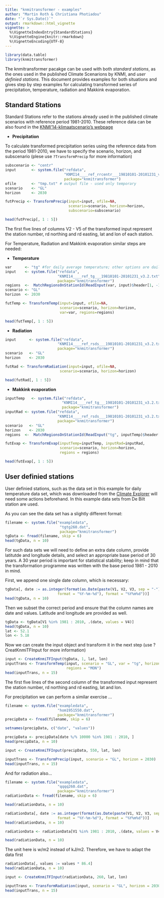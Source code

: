 ```yaml
---
title: "knmitransformer - examples"
author: "Martin Roth & Christiana Photiadou"
date: "`r Sys.Date()`"
output: rmarkdown::html_vignette
vignette: >
  %\VignetteIndexEntry{StandardStations}
  %\VignetteEngine{knitr::rmarkdown}
  %\VignetteEncoding{UTF-8}
---
```


```r
library(data.table)
library(knmitransformer)
```
The knmitransformer pacakge can be used with both *standard stations*, as the ones used in the published Climate Scenarions by KNMI, and *user definied stations*. This document provides examples for both situations and gives step by step examples for calculating transformed series of precipitation, temperature, radiation and Makkink evaporation.

## Standard Stations
Standard Stations refer to the stations already used in the published climate scenarios with reference period 1981-2010. These reference data can be also found in the [KNMI'14-klimaatscenario's webpage](http://www.klimaatscenarios.nl/toekomstig_weer/transformatie/index.html)

 
* **Precipitation**

To calculate transformed precipitation series using the reference data from the period 1981-2010, we have to specify the scenario, horizon, and subscenario (plese use ``` ?TransformPrecip ``` for more information) 
```r
subscenario <- "centr"
input       <- system.file("refdata",
                           "KNMI14____ref_rrcentr___19810101-20101231_v3.2.txt",
                           package="knmitransformer")
ofile       <- "tmp.txt" # output file - used only temporary
scenario    <- "GL"
horizon     <- 2030
```

```r
futPrecip <- TransformPrecip(input=input, ofile=NA,
                             scenario=scenario, horizon=horizon,
                             subscenario=subscenario)
```

```r
head(futPrecip[, 1 : 5])
```

The first five lines of columns V2 - V5 of the transformed input represent the
station number, rd northing and rd easting, lat and lon of each station. 

For Temperature, Radiation and Makkink evaporation similar steps are needed:

* **Temperature**
```r
var      <- "tg" #for daily average temperature; other options are daily maximum (tx), minimum (tn) temperature
input    <- system.file("refdata",
                        "KNMI14____ref_tg___19810101-20101231_v3.2.txt",
                        package="knmitransformer")
regions  <-  MatchRegionsOnStationId(ReadInput(var, input)$header[1, -1])
scenario <- "GL"
horizon  <- 2030
```

```r
futTemp <- TransformTemp(input=input, ofile=NA,
                         scenario=scenario, horizon=horizon,
                         var=var, regions=regions)
```

```r
head(futTemp[, 1 : 5])
```

* **Radiation**
```r
input      <- system.file("refdata",
                        "KNMI14____ref_rsds___19810101-20101231_v3.2.txt",
                        package="knmitransformer")
scenario   <- "GL"
horizon    <- 2030
```

```r
futRad <- TransformRadiation(input=input, ofile=NA,
                         scenario=scenario, horizon=horizon)
```

```r
head(futRad[, 1 : 5])
```

* **Makkink evaporation**
```r
inputTemp   <- system.file("refdata",
                          "KNMI14____ref_tg___19810101-20101231_v3.2.txt",
                          package="knmitransformer")
inputRad <- system.file("refdata",
                        "KNMI14____ref_rsds___19810101-20101231_v3.2.txt",
                        package="knmitransformer")
scenario   <- "GL"
horizon    <- 2030
regions  <-  MatchRegionsOnStationId(ReadInput("tg", inputTemp)$header[1, -1])
```

```r
futEvap <- TransformEvap(inputTemp=inputTemp, inputRad=inputRad,
                         scenario=scenario, horizon=horizon,
                         regions = regions)
```

```r
head(futEvap[, 1 : 5])
```

## User definied stations

User definied stations, such as the data set in this example for daily temperature data set, which was downloaded from the [Climate Explorer](https://climexp.knmi.nl/selectdailyseries.cgi?id=someone@somewhere) will need some actions beforehand. In this example data sets from De Bilt station are used.

As you can see the data set has a slightly different format:
```r
filename <- system.file("exampledata",
                         "tgtg260.dat",
                         package="knmitransformer")
tgData <- fread(filename, skip = 6)
head(tgData, n = 10)
```

For such data sets we will need to define an extra date column, provide latitutde and longitude details, and select an appropriate base period of 30 years. A 30 year period is important for statistical stability; keep in mind that the transformation programme was written with the base period 1981 - 2010 in mind.

First, we append one single date column, which is necessary:
```r
tgData[, date := as.integer(format(as.Date(paste(V1, V2, V3, sep = "-"),
                        format = "%Y-%m-%d"), format = "%Y%m%d"))]
head(tgData, n = 10)
```
Then we subset the correct period and ensure that the column names are date and values. Latitude and longitude are provided as well.

```r
tgData <- tgData[V1 %in% 1981 : 2010, .(date, values = V4)]
head(tgData, n = 10)
lat <- 52.1
lon <- 5.18
```

Now we can create the input object and transform it in the next step (use ?CreatKnmiTFInput for more information)
```r
input <- CreateKnmiTFInput(tgData, 1, lat, lon)
inputTrans <- TransformTemp(input, scenario = "GL", var = "tg", horizon = 2030,
                            regions = "MON") 
head(inputTrans, n = 15)
```

The first five lines of the second column of the transformed input represent the
station number, rd northing and rd easting, lat and lon. 

For precipitation we can perform a similar exercise ...
```r
filename <- system.file("exampledata",
                        "hom1951550.dat",
                        package="knmitransformer")
precipData <- fread(filename, skip = 6)

setnames(precipData, c("date", "values"))

precipData <- precipData[date %/% 10000 %in% 1981 : 2010, ]
head(precipData, n = 10)

input <- CreateKnmiTFInput(precipData, 550, lat, lon)

inputTrans <- TransformPrecip(input, scenario = "GL", horizon = 2030)
head(inputTrans, n = 15)
```

And for radiation also...
```r
filename <- system.file("exampledata",
                        "qqqq260.dat",
                        package="knmitransformer")
radiationData <- fread(filename, skip = 6)

head(radiationData, n = 10)

radiationData[, date := as.integer(format(as.Date(paste(V1, V2, V3, sep = "-"),
                        format = "%Y-%m-%d"), format = "%Y%m%d"))]
head(radiationData, n = 10)

radiationData <- radiationData[V1 %in% 1981 : 2010, .(date, values = V4)]

head(radiationData, n = 10)
```
The unit here is w/m2 instead of kJ/m2. Therefore, we have to adapt the data
first
```r
radiationData[, values := values * 86.4]
head(radiationData, n = 10)
```

```r

input <- CreateKnmiTFInput(radiationData, 260, lat, lon)

inputTrans <- TransformRadiation(input, scenario = "GL", horizon = 2030) 
head(inputTrans, n = 15)

```


  